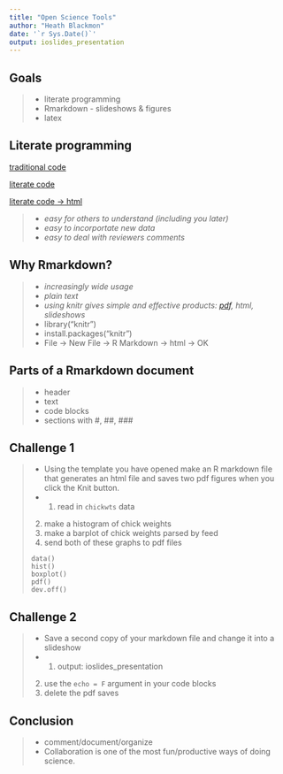 ```yaml
---
title: "Open Science Tools"
author: "Heath Blackmon"
date: '`r Sys.Date()`'
output: ioslides_presentation
---
```


## Goals
>- literate programming
>- Rmarkdown - slideshows & figures
>- latex


## Literate programming
[traditional code](https://raw.githubusercontent.com/coleoguy/markdown/master/code.bad.txt)

[literate code](https://raw.githubusercontent.com/coleoguy/markdown/master/code.good.txt)

[literate code -> html ](http://coleoguy.github.io/comparative/comparative.html)

  >- *easy for others to understand (including you later)*  
  >- *easy to incorportate new data*  
  >- *easy to deal with reviewers comments*  

## Why Rmarkdown?
  >- *increasingly wide usage*
  >- *plain text*
  >- *using knitr gives simple and effective products: [pdf](http://coleoguy.github.io/saga.pdf), html, slideshows*
  >- library("knitr")
  >- install.packages("knitr")
  >- File -> New File -> R Markdown -> html -> OK 
  
## Parts of a Rmarkdown document
 >- header
 >- text
 >- code blocks
 >- sections with #, ##, ###


## Challenge 1
 >- Using the template you have opened make an R markdown file that generates an html file and saves two pdf figures when you click the Knit button.
 >- 1. read in `chickwts` data
    2. make a histogram of chick weights
    3. make a barplot of chick weights parsed by feed
    4. send both of these graphs to pdf files
    ```{}
    data()
    hist()
    boxplot()
    pdf()
    dev.off()
    ```
 
 
## Challenge 2
 >- Save a second copy of your markdown file and change it into a slideshow
 >- 1. output: ioslides_presentation
    2. use the `echo = F` argument in your code blocks
    3. delete the pdf saves

## Conclusion
 >- comment/document/organize
 >- Collaboration is one of the most fun/productive ways of doing science.

